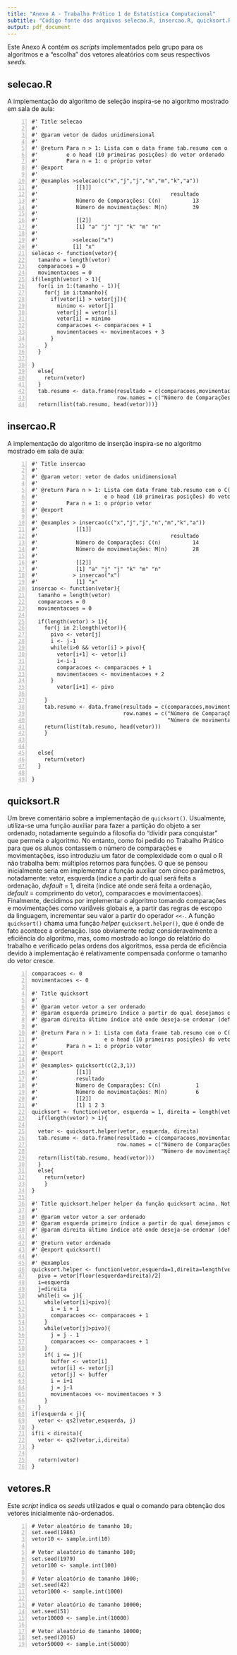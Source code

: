 ```yaml
---
title: "Anexo A - Trabalho Prático 1 de Estatística Computacional"
subtitle: "Código fonte dos arquivos selecao.R, insercao.R, quicksort.R e vetores.R"
output: pdf_document
---
```


Este Anexo A contém os _scripts_ implementados pelo grupo para os algoritmos e a "escolha" dos vetores aleatórios com seus respectivos _seeds_.

## selecao.R

A implementação do algoritmo de seleção inspira-se no algoritmo mostrado em sala de aula:


```{#selecao.R .numberLines}
#' Title selecao
#'
#' @param vetor de dados unidimensional
#'
#' @return Para n > 1: Lista com o data frame tab.resumo com o C(n) e M(n) para o vetor selecionado
#'         e o head (10 primeiras posições) do vetor ordenado
#'         Para n = 1: o próprio vetor
#' @export 
#'
#' @examples >selecao(c("x","j","j","n","m","k","a")) 
#'            [[1]]
#'                                          resultado
#'            Número de Comparações: C(n)          13
#'            Número de movimentações: M(n)        39
#'
#'            [[2]]
#'            [1] "a" "j" "j" "k" "m" "n"
#'            
#'           >selecao("x")
#'           [1] "x"
selecao <- function(vetor){
  tamanho = length(vetor)
  comparacoes = 0 
  movimentacoes = 0 
if(length(vetor) > 1){
  for(i in 1:(tamanho - 1)){
    for(j in i:tamanho){
      if(vetor[i] > vetor[j]){
        minimo <- vetor[j]
        vetor[j] = vetor[i]
        vetor[i] = minimo
        comparacoes <- comparacoes + 1
        movimentacoes <- movimentacoes + 3
      }
    }
  }
  
}
  else{
    return(vetor)
  }
  tab.resumo <- data.frame(resultado = c(comparacoes,movimentacoes),
                           row.names = c("Número de Comparações: C(n)", "Número de movimentações: M(n)"))
  return(list(tab.resumo, head(vetor)))}

```
## insercao.R
A implementação do algoritmo de inserção inspira-se no algoritmo mostrado em sala de aula:

```{#insercao.R .numberLines}
#' Title insercao
#'
#' @param vetor: vetor de dados unidimensional
#'
#' @return Para n > 1: Lista com data frame tab.resumo com o C(n) e M(n) para o vetor selecionado
#'                     e o head (10 primeiras posições) do vetor ordenado
#'         Para n = 1: o próprio vetor
#' @export
#'
#' @examples > insercao(c("x","j","j","n","m","k","a"))
#'            [[1]]
#'                                          resultado
#'            Número de Comparações: C(n)          14
#'            Número de movimentações: M(n)        28
#'
#'            [[2]]
#'            [1] "a" "j" "j" "k" "m" "n"
#'           > insercao("x")
#'            [1] "x"
insercao <- function(vetor){
  tamanho = length(vetor)
  comparacoes = 0 
  movimentacoes = 0 
  
  if(length(vetor) > 1){
    for(j in 2:length(vetor)){
      pivo <- vetor[j]
      i <- j-1
      while(i>0 && vetor[i] > pivo){
        vetor[i+1] <- vetor[i]
        i<-i-1
        comparacoes <- comparacoes + 1
        movimentacoes <- movimentacoes + 2
      }
        vetor[i+1] <- pivo
        
    }
    tab.resumo <- data.frame(resultado = c(comparacoes,movimentacoes),
                             row.names = c("Número de Comparações: C(n)", 
                                           "Número de movimentações: M(n)"))
    return(list(tab.resumo, head(vetor)))
    }
  

  else{
    return(vetor)
  }
  
}
```

## quicksort.R

Um breve comentário sobre a implementação de `quicksort()`. Usualmente, utiliza-se uma função auxiliar para fazer a partição do objeto a ser ordenado, notadamente seguindo a filosofia do "dividir para conquistar" que permeia o algoritmo. No entanto, como foi pedido no Trabalho Prático para que os alunos contassem o número de comparações e movimentações, isso introduziu um fator de complexidade com o qual o R não trabalha bem: múltiplos retornos para funções. O que se pensou inicialmente seria em implementar a função auxiliar com cinco parâmetros, notadamente: vetor, esquerda (índice a partir do qual será feita a ordenação, _default_ = 1, direita (índice até onde será feita a ordenação, _default_ = comprimento do vetor), comparacoes e movimentacoes). Finalmente, decidimos por implementar o algoritmo tomando comparações e movimentações como variåveis globais e, a partir das regras de escopo da linguagem, incrementar seu valor a partir do operador `<<-`. A função `quicksort()` chama uma função _helper_ `quicksort.helper()`, que é onde de fato acontece a ordenação. Isso obviamente reduz consideravelmente a eficiência do algoritmo, mas, como mostrado ao longo do relatório do trabalho e verificado pelas ordens dos algoritmos, essa perda de eficiência devido à implementação é relativamente compensada conforme o tamanho do vetor cresce.

```{#quicksort.R .numberLines}
comparacoes <- 0
movimentacoes <- 0

#' Title quicksort
#'
#' @param vetor vetor a ser ordenado
#' @param esquerda primeiro índice a partir do qual desejamos ordenar (default = 1)
#' @param direita último índice até onde deseja-se ordenar (default = comprimento do vetor)
#'
#' @return Para n > 1: Lista com data frame tab.resumo com o C(n) e M(n) para o vetor selecionado
#'                     e o head (10 primeiras posições) do vetor ordenado
#'         Para n = 1: o próprio vetor
#' @export
#'
#' @examples> quicksort(c(2,3,1))
#'            [[1]]
#'            resultado
#'            Número de Comparações: C(n)           1
#'            Número de movimentações: M(n)         6
#'            [[2]]
#'            [1] 1 2 3
quicksort <- function(vetor, esquerda = 1, direita = length(vetor)){
  if(length(vetor) > 1){

  vetor <- quicksort.helper(vetor, esquerda, direita)
  tab.resumo <- data.frame(resultado = c(comparacoes,movimentacoes),
                           row.names = c("Número de Comparações: C(n)", 
                                         "Número de movimentações: M(n)"))
  return(list(tab.resumo, head(vetor)))
  }
  else{
    return(vetor)
    }
}

#' Title quicksort.helper helper da função quicksort acima. Notar que esta função é recursiva
#'
#' @param vetor vetor a ser ordenado
#' @param esquerda primeiro índice a partir do qual desejamos ordenar (default = 1)
#' @param direita último índice até onde deseja-se ordenar (default = comprimento do vetor)
#'
#' @return vetor ordenado
#' @export quicksort()
#'
#' @examples
quicksort.helper <- function(vetor,esquerda=1,direita=length(vetor)){
  pivo = vetor[floor(esquerda+direita)/2]
  i=esquerda
  j=direita
  while(i <= j){
    while(vetor[i]<pivo){
      i = i + 1
      comparacoes <<- comparacoes + 1
    }
    while(vetor[j]>pivo){
      j = j - 1
      comparacoes <<- comparacoes + 1
    }
    if( i <= j){
      buffer <- vetor[i]
      vetor[i] <- vetor[j]
      vetor[j] <- buffer
      i = i+1
      j = j-1
      movimentacoes <<- movimentacoes + 3
    }
  }
if(esquerda < j){
  vetor <- qs2(vetor,esquerda, j)
}
if(i < direita){
  vetor <- qs2(vetor,i,direita)
}
  
  return(vetor)
}
```

## vetores.R

Este _script_ indica os _seeds_ utilizados e qual o comando para obtenção dos vetores inicialmente não-ordenados. 

```{#vetores.R .numberLines}
# Vetor aleatório de tamanho 10;
set.seed(1986)
vetor10 <- sample.int(10)

# Vetor aleatório de tamanho 100;
set.seed(1979)
vetor100 <- sample.int(100)

# Vetor aleatório de tamanho 1000;
set.seed(42)
vetor1000 <- sample.int(1000)

# Vetor aleatório de tamanho 10000;
set.seed(51)
vetor10000 <- sample.int(10000)

# Vetor aleatório de tamanho 10000;
set.seed(2016)
vetor50000 <- sample.int(50000)
```